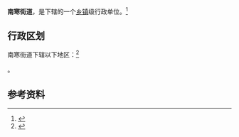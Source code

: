 {{中国乡级行政区|14/01/09/008/000}}

'''南寒街道'''，是{{PRC admin/fullname|14/01/09/008/000|3}}下辖的一个[[乡镇|乡镇]]级行政单位。<ref>{{PRC admin/ref sgc|{{PRC admin/parent|14/01/09/008/000}}}}</ref>

== 行政区划 ==

南寒街道下辖以下地区：<ref>{{PRC admin/ref sgc|14/01/09/008/000}}</ref>

{{PRC admin/children|14/01/09/008/000}}。

== 参考资料 ==

{{reflist}}

{{行政区划小作品}}
{{PRC admin/navcat|14/01/09/008/000}}